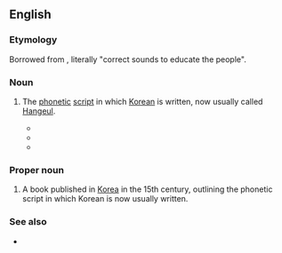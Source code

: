 ==English==

===Etymology===
Borrowed from {{bor|en|ko|-}} {{ko-l|^훈민정음|訓民正音}}, literally "correct sounds to educate the people".

===Noun===
{{en-noun|-|head=Hunmin Jeongeum}}

# {{lb|en|archaic}} The [[phonetic]] [[script]] in which [[Korean]] is written, now usually called [[Hangeul]]. 
#* {{quote-book|en|year=2003 | title=Explorations in Korean Language and Linguistics |author=Gregory K.. Iverson, ‎Ahn Sang-Cheol | page=41| passage=This setting was the same in the ''Revised Nogeoldae'', corrected during the King Seongjong (成宗), and was also the same in ''Translated Nogeoldae'' and ''Nogeoldae Eonhae'', which Korean Hangeul ('''Hunmin Jeongeum''') pronunciations and interpretations are added based on ''Revised Nogeoldae''.}}
#* {{quote-book|en|year=2009| title=Buddhism and Culture - Issues 1-3 |author=| page=61| passage='''Hunmin-jeongeum''' (the original name for Hangul) kept coming to mind.}}
#* {{quote-book|en|year=2013| title=Korea Focus - February 2013|author=The Korea Foundation | page=| passage=Research on '''Hunmin Jeongeum''' as the archetype of the current Korean script is practically nonexistent, to the extent that Japanese research on the subject is highly acclaimed.}}

===Proper noun===
{{en-proper noun|head=Hunmin Jeongeum}}

# A book published in [[Korea]] in the 15th century, outlining the phonetic script in which Korean is now usually written.

===See also===
* {{pedia}}

{{C|en|Books}}